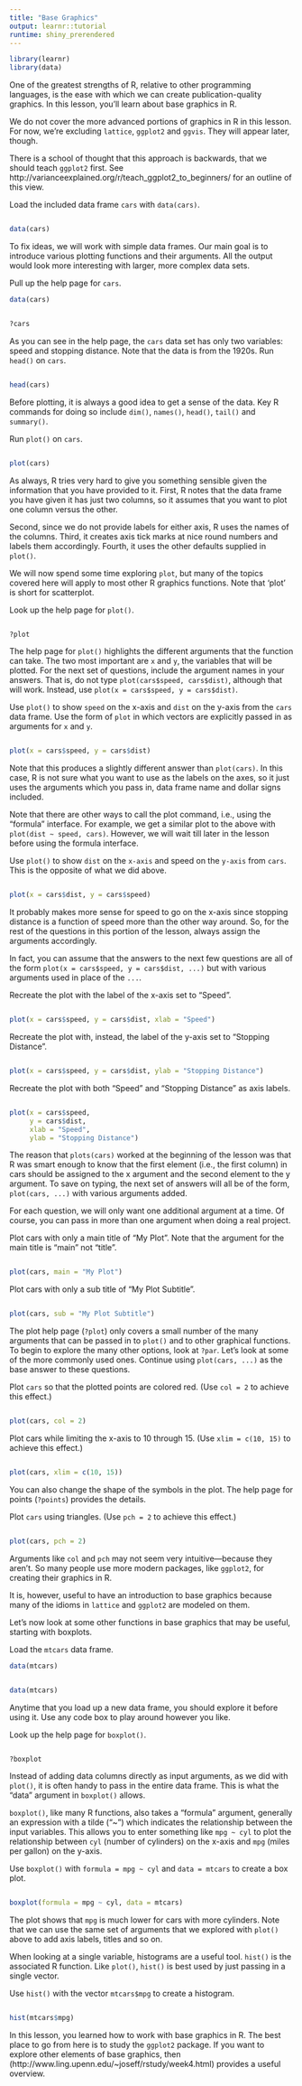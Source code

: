 ```yaml
---
title: "Base Graphics"
output: learnr::tutorial
runtime: shiny_prerendered
---
```


```r
library(learnr)
library(data)
```

One of the greatest strengths of R, relative to other programming languages, is the ease with which we can create publication-quality graphics. In this lesson, you'll learn about base graphics in R.

We do not cover the more advanced portions of graphics in R in this lesson. For now, we're excluding `lattice`, `ggplot2` and `ggvis`. They will appear later, though. 

There is a school of thought that this approach is backwards, that we should teach `ggplot2` first. See http://varianceexplained.org/r/teach_ggplot2_to_beginners/ for an outline of this view.

Load the included data frame `cars` with `data(cars)`.

```r

```
```r
data(cars)
```

To fix ideas, we will work with simple data frames. Our main goal is to introduce various plotting functions and their arguments. All the output would look more interesting with larger, more complex data sets.


Pull up the help page for `cars`.

```r
data(cars)
```
```r

```
```r
?cars
```

As you can see in the help page, the `cars` data set has only two variables: speed and stopping distance. Note that the data is from the 1920s. Run `head()` on `cars`.

```r

```
```r
head(cars)
```

Before plotting, it is always a good idea to get a sense of the data. Key R commands for doing so include `dim()`, `names()`, `head()`, `tail()` and `summary()`.

Run `plot()` on `cars`.

```r

```
```r
plot(cars)
```

As always, R tries very hard to give you something sensible given the information that you have provided to it. First, R notes that the data frame you have given it has just two columns, so it assumes that you want to plot one column versus the other.

Second, since we do not provide labels for either axis, R uses the names of the columns. Third, it creates axis tick marks at nice round numbers and labels them accordingly. Fourth, it uses the other defaults supplied in `plot()`.

We will now spend some time exploring `plot`, but many of the topics covered here will apply to most other R graphics functions. Note that 'plot' is short for scatterplot.

Look up the help page for `plot()`.

```r

```
```r
?plot
```

The help page for `plot()` highlights the different arguments that the function can take. The two most important are `x` and `y`, the variables that will be plotted. For the next set of questions, include the argument names in your answers. That is, do not type `plot(cars$speed, cars$dist)`, although that will work. Instead, use `plot(x = cars$speed, y = cars$dist)`.

Use `plot()` to show `speed` on the x-axis and `dist` on the y-axis from the `cars` data frame. Use the form of `plot` in which vectors are explicitly passed in as arguments for `x` and `y`.

```r

```
```r
plot(x = cars$speed, y = cars$dist)
```

Note that this produces a slightly different answer than `plot(cars)`. In this case, R is not sure what you want to use as the labels on the axes, so it just uses the arguments which you pass in, data frame name and dollar signs included.

Note that there are other ways to call the plot command, i.e., using the "formula" interface. For example, we get a similar plot to the above with `plot(dist ~ speed, cars)`. However, we will wait till later in the lesson before using the formula interface.

Use `plot()` to show `dist` on the `x-axis` and speed on the `y-axis` from `cars`. This is the opposite of what we did above.

```r

```
```r
plot(x = cars$dist, y = cars$speed)
```

It probably makes more sense for speed to go on the x-axis since stopping distance is a function of speed more than the other way around. So, for the rest of the questions in this portion of the lesson, always assign the arguments accordingly.

In fact, you can assume that the answers to the next few questions are all of the form `plot(x = cars$speed, y = cars$dist, ...)` but with various arguments used in place of the `...`.

Recreate the plot with the label of the x-axis set to "Speed".

```r

```
```r
plot(x = cars$speed, y = cars$dist, xlab = "Speed")
```

Recreate the plot with, instead, the label of the y-axis set to "Stopping Distance".

```r

```
```r
plot(x = cars$speed, y = cars$dist, ylab = "Stopping Distance")
```

Recreate the plot with both "Speed" and "Stopping Distance" as axis labels.

```r

```
```r
plot(x = cars$speed, 
     y = cars$dist, 
     xlab = "Speed", 
     ylab = "Stopping Distance")
```

The reason that `plots(cars)` worked at the beginning of the lesson was that R was smart enough to know that the first element (i.e., the first column) in cars should be assigned to the x argument and the second element to the y argument. To save on typing, the next set of answers will all be of the form, `plot(cars, ...)` with various arguments added.

For each question, we will only want one additional argument at a time. Of course, you can pass in more than one argument when doing a real project.

Plot cars with only a main title of "My Plot". Note that the argument for the main title is "main" not "title".

```r

```
```r
plot(cars, main = "My Plot")
```

Plot cars with only a sub title of "My Plot Subtitle".

```r

```
```r
plot(cars, sub = "My Plot Subtitle")
```

The plot help page (`?plot`) only covers a small number of the many arguments that can be passed in to `plot()` and to other graphical functions. To begin to explore the many other options, look at `?par`. Let's look at some of the more commonly used ones. Continue using `plot(cars, ...)` as the base answer to these questions.

Plot `cars` so that the plotted points are colored red. (Use `col = 2` to achieve this effect.)

```r

```
```r
plot(cars, col = 2)
```

Plot cars while limiting the x-axis to 10 through 15.  (Use `xlim = c(10, 15)` to achieve this effect.)

```r

```
```r
plot(cars, xlim = c(10, 15))
```

You can also change the shape of the symbols in the plot. The help page for points (`?points`) provides the details.

Plot `cars` using triangles.  (Use `pch = 2` to achieve this effect.)

```r

```
```r
plot(cars, pch = 2)
```

Arguments like `col` and `pch` may not seem very intuitive---because they aren't. So many people use more modern packages, like `ggplot2`, for creating their graphics in R.

It is, however, useful to have an introduction to base graphics because many of the idioms in `lattice` and `ggplot2` are modeled on them.

Let's now look at some other functions in base graphics that may be useful, starting with boxplots.

Load the `mtcars` data frame.

```r
data(mtcars)
```
```r

```
```r
data(mtcars)
```

Anytime that you load up a new data frame, you should explore it before using it. Use any code box to play around however you like.

Look up the help page for `boxplot()`.

```r

```
```r
?boxplot
```

Instead of adding data columns directly as input arguments, as we did with `plot()`, it is often handy to pass in the entire data frame. This is what the "data" argument in `boxplot()` allows.

`boxplot()`, like many R functions, also takes a "formula" argument, generally an expression with a tilde ("~") which indicates the relationship between the input variables. This allows you to enter something like `mpg ~ cyl` to plot the relationship between `cyl` (number of cylinders) on the x-axis and `mpg` (miles per gallon) on the y-axis.

Use `boxplot()` with `formula = mpg ~ cyl` and `data = mtcars` to create a box plot.

```r

```
```r
boxplot(formula = mpg ~ cyl, data = mtcars)
```

The plot shows that `mpg` is much lower for cars with more cylinders. Note that we can use the same set of arguments that we explored with `plot()` above to add axis labels, titles and so on.

When looking at a single variable, histograms are a useful tool. `hist()` is the associated R function. Like `plot()`, `hist()` is best used by just passing in a single vector.

Use `hist()` with the vector `mtcars$mpg` to create a histogram.

```r

```
```r
hist(mtcars$mpg)
```

In this lesson, you learned how to work with base graphics in R. The best place to go from here is to study the `ggplot2` package. If you want to explore other elements of base graphics, then (http://www.ling.upenn.edu/~joseff/rstudy/week4.html) provides a useful overview.

